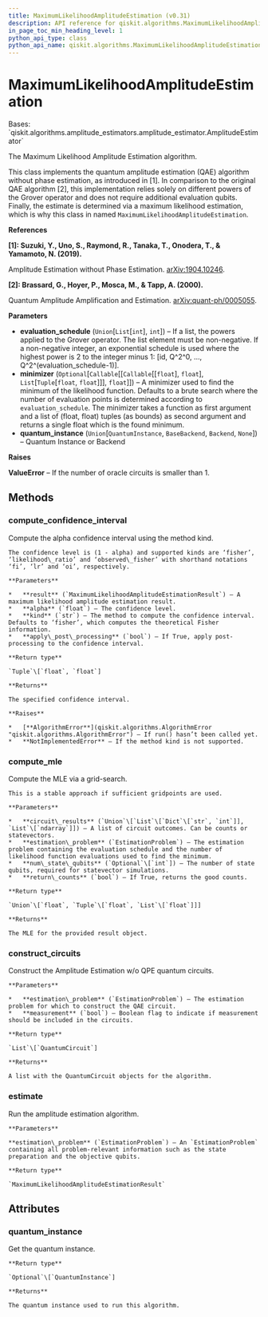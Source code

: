 ```yaml
---
title: MaximumLikelihoodAmplitudeEstimation (v0.31)
description: API reference for qiskit.algorithms.MaximumLikelihoodAmplitudeEstimation in qiskit v0.31
in_page_toc_min_heading_level: 1
python_api_type: class
python_api_name: qiskit.algorithms.MaximumLikelihoodAmplitudeEstimation
---
```


# MaximumLikelihoodAmplitudeEstimation

<Class id="qiskit.algorithms.MaximumLikelihoodAmplitudeEstimation" isDedicatedPage={true} github="https://github.com/qiskit/qiskit/tree/stable/0.18/qiskit/algorithms/amplitude_estimators/mlae.py" signature="MaximumLikelihoodAmplitudeEstimation(evaluation_schedule, minimizer=None, quantum_instance=None)" modifiers="class">
  Bases: `qiskit.algorithms.amplitude_estimators.amplitude_estimator.AmplitudeEstimator`

  The Maximum Likelihood Amplitude Estimation algorithm.

  This class implements the quantum amplitude estimation (QAE) algorithm without phase estimation, as introduced in \[1]. In comparison to the original QAE algorithm \[2], this implementation relies solely on different powers of the Grover operator and does not require additional evaluation qubits. Finally, the estimate is determined via a maximum likelihood estimation, which is why this class in named `MaximumLikelihoodAmplitudeEstimation`.

  **References**

  **\[1]: Suzuki, Y., Uno, S., Raymond, R., Tanaka, T., Onodera, T., & Yamamoto, N. (2019).**

  Amplitude Estimation without Phase Estimation. [arXiv:1904.10246](https://arxiv.org/abs/1904.10246).

  **\[2]: Brassard, G., Hoyer, P., Mosca, M., & Tapp, A. (2000).**

  Quantum Amplitude Amplification and Estimation. [arXiv:quant-ph/0005055](http://arxiv.org/abs/quant-ph/0005055).

  **Parameters**

  *   **evaluation\_schedule** (`Union`\[`List`\[`int`], `int`]) – If a list, the powers applied to the Grover operator. The list element must be non-negative. If a non-negative integer, an exponential schedule is used where the highest power is 2 to the integer minus 1: \[id, Q^2^0, …, Q^2^(evaluation\_schedule-1)].
  *   **minimizer** (`Optional`\[`Callable`\[\[`Callable`\[\[`float`], `float`], `List`\[`Tuple`\[`float`, `float`]]], `float`]]) – A minimizer used to find the minimum of the likelihood function. Defaults to a brute search where the number of evaluation points is determined according to `evaluation_schedule`. The minimizer takes a function as first argument and a list of (float, float) tuples (as bounds) as second argument and returns a single float which is the found minimum.
  *   **quantum\_instance** (`Union`\[`QuantumInstance`, `BaseBackend`, `Backend`, `None`]) – Quantum Instance or Backend

  **Raises**

  **ValueError** – If the number of oracle circuits is smaller than 1.

  ## Methods

  <span id="qiskit-algorithms-maximumlikelihoodamplitudeestimation-compute-confidence-interval" />

  ### compute\_confidence\_interval

  <Function id="qiskit.algorithms.MaximumLikelihoodAmplitudeEstimation.compute_confidence_interval" signature="MaximumLikelihoodAmplitudeEstimation.compute_confidence_interval(result, alpha, kind='fisher', apply_post_processing=False)" modifiers="static">
    Compute the alpha confidence interval using the method kind.

    The confidence level is (1 - alpha) and supported kinds are ‘fisher’, ‘likelihood\_ratio’ and ‘observed\_fisher’ with shorthand notations ‘fi’, ‘lr’ and ‘oi’, respectively.

    **Parameters**

    *   **result** (`MaximumLikelihoodAmplitudeEstimationResult`) – A maximum likelihood amplitude estimation result.
    *   **alpha** (`float`) – The confidence level.
    *   **kind** (`str`) – The method to compute the confidence interval. Defaults to ‘fisher’, which computes the theoretical Fisher information.
    *   **apply\_post\_processing** (`bool`) – If True, apply post-processing to the confidence interval.

    **Return type**

    `Tuple`\[`float`, `float`]

    **Returns**

    The specified confidence interval.

    **Raises**

    *   [**AlgorithmError**](qiskit.algorithms.AlgorithmError "qiskit.algorithms.AlgorithmError") – If run() hasn’t been called yet.
    *   **NotImplementedError** – If the method kind is not supported.
  </Function>

  <span id="qiskit-algorithms-maximumlikelihoodamplitudeestimation-compute-mle" />

  ### compute\_mle

  <Function id="qiskit.algorithms.MaximumLikelihoodAmplitudeEstimation.compute_mle" signature="MaximumLikelihoodAmplitudeEstimation.compute_mle(circuit_results, estimation_problem, num_state_qubits=None, return_counts=False)">
    Compute the MLE via a grid-search.

    This is a stable approach if sufficient gridpoints are used.

    **Parameters**

    *   **circuit\_results** (`Union`\[`List`\[`Dict`\[`str`, `int`]], `List`\[`ndarray`]]) – A list of circuit outcomes. Can be counts or statevectors.
    *   **estimation\_problem** (`EstimationProblem`) – The estimation problem containing the evaluation schedule and the number of likelihood function evaluations used to find the minimum.
    *   **num\_state\_qubits** (`Optional`\[`int`]) – The number of state qubits, required for statevector simulations.
    *   **return\_counts** (`bool`) – If True, returns the good counts.

    **Return type**

    `Union`\[`float`, `Tuple`\[`float`, `List`\[`float`]]]

    **Returns**

    The MLE for the provided result object.
  </Function>

  <span id="qiskit-algorithms-maximumlikelihoodamplitudeestimation-construct-circuits" />

  ### construct\_circuits

  <Function id="qiskit.algorithms.MaximumLikelihoodAmplitudeEstimation.construct_circuits" signature="MaximumLikelihoodAmplitudeEstimation.construct_circuits(estimation_problem, measurement=False)">
    Construct the Amplitude Estimation w/o QPE quantum circuits.

    **Parameters**

    *   **estimation\_problem** (`EstimationProblem`) – The estimation problem for which to construct the QAE circuit.
    *   **measurement** (`bool`) – Boolean flag to indicate if measurement should be included in the circuits.

    **Return type**

    `List`\[`QuantumCircuit`]

    **Returns**

    A list with the QuantumCircuit objects for the algorithm.
  </Function>

  <span id="qiskit-algorithms-maximumlikelihoodamplitudeestimation-estimate" />

  ### estimate

  <Function id="qiskit.algorithms.MaximumLikelihoodAmplitudeEstimation.estimate" signature="MaximumLikelihoodAmplitudeEstimation.estimate(estimation_problem)">
    Run the amplitude estimation algorithm.

    **Parameters**

    **estimation\_problem** (`EstimationProblem`) – An `EstimationProblem` containing all problem-relevant information such as the state preparation and the objective qubits.

    **Return type**

    `MaximumLikelihoodAmplitudeEstimationResult`
  </Function>

  ## Attributes

  ### quantum\_instance

  <Attribute id="qiskit.algorithms.MaximumLikelihoodAmplitudeEstimation.quantum_instance">
    Get the quantum instance.

    **Return type**

    `Optional`\[`QuantumInstance`]

    **Returns**

    The quantum instance used to run this algorithm.
  </Attribute>
</Class>

